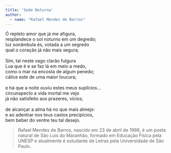 ```yaml
---
title: 'Sede Noturna'
author: 
  - name: "Rafael Mendes de Barros"
---
```


| Ó repleto amor que já me afigura,
| resplandece o sol noturno em um degredo;
| luz sonâmbula és, votada a um segredo
| qual o coração já não mais segura;
| 
| Sim, tal neste vago clarão fulgura 
| Lua que é e se faz lá em meio a medo,
| como o mar na encosta de algum penedo;
| cálice este de uma maior loucura;
| 
| e há que a noite ouviu estes meus suplícios...
| circunspecto a vida mortal me vejo
| já não satisfeito aos prazeres, vícios;
| 
| de alcançar a alma há no que mais almejo:
| e ao adentrar nos teus castos precipícios,
| bem beber do ventre teu tal desejo.

 
 > Rafael Mendes de Barros, nascido em 23 de abril de 1998, é um poeta natural de São Luís do Maranhão, formado em Educação Física pela UNESP e atualmente é estudante de Letras pela Universidade de São Paulo.

<a href="https://instagram.com/rafael.mendes_10"><i class="bi bi-instagram"></i></a>
